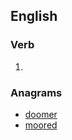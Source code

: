 ==English==

===Verb===
{{head|en|verb form}}

# {{en-past of|room}}

===Anagrams===
* [[doomer#English|doomer]]
* [[moored#English|moored]]
